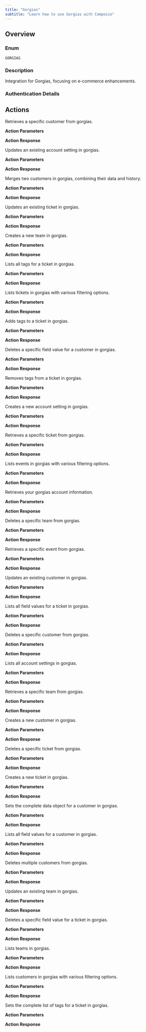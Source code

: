 ```yaml
---
title: "Gorgias"
subtitle: "Learn how to use Gorgias with Composio"
---
```



## Overview

### Enum
`GORGIAS`

### Description
Integration for Gorgias, focusing on e-commerce enhancements.

### Authentication Details

<Accordion title="OAUTH2">
<ParamField path="client_id" type="string" required={true}>
</ParamField>

<ParamField path="client_secret" type="string" required={true}>
</ParamField>

<ParamField path="oauth_redirect_uri" type="string" default="https://backend.composio.dev/api/v1/auth-apps/add">
</ParamField>

<ParamField path="scopes" type="string" default="openid email profile offline write:all">
</ParamField>

<ParamField path="subdomain" type="string" required={true}>
</ParamField>

</Accordion>


## Actions

<AccordionGroup>
<Accordion title="GORGIAS_GET_CUSTOMER">
Retrieves a specific customer from gorgias.

**Action Parameters**

<ParamField path="customer_id" type="integer" required={true}>
</ParamField>


**Action Response**

<ParamField path="data" type="object">
</ParamField>

<ParamField path="successful" type="boolean">
</ParamField>

<ParamField path="error" type="">
</ParamField>

</Accordion>

<Accordion title="GORGIAS_UPDATE_ACCOUNT_SETTING">
Updates an existing account setting in gorgias.

**Action Parameters**

<ParamField path="setting_id" type="integer" required={true}>
</ParamField>

<ParamField path="value" type="" required={true}>
</ParamField>

<ParamField path="description" type="string">
</ParamField>


**Action Response**

<ParamField path="data" type="object">
</ParamField>

<ParamField path="successful" type="boolean">
</ParamField>

<ParamField path="error" type="">
</ParamField>

</Accordion>

<Accordion title="GORGIAS_MERGE_CUSTOMERS">
Merges two customers in gorgias, combining their data and history.

**Action Parameters**

<ParamField path="source_customer_id" type="integer" required={true}>
</ParamField>

<ParamField path="target_customer_id" type="integer" required={true}>
</ParamField>


**Action Response**

<ParamField path="data" type="object">
</ParamField>

<ParamField path="successful" type="boolean">
</ParamField>

<ParamField path="error" type="">
</ParamField>

</Accordion>

<Accordion title="GORGIAS_UPDATE_TICKET">
Updates an existing ticket in gorgias.

**Action Parameters**

<ParamField path="ticket_id" type="integer" required={true}>
</ParamField>

<ParamField path="subject" type="string">
</ParamField>

<ParamField path="status" type="string">
</ParamField>

<ParamField path="priority" type="string">
</ParamField>

<ParamField path="language" type="string">
</ParamField>

<ParamField path="customer_id" type="integer">
</ParamField>

<ParamField path="assignee_user_id" type="integer">
</ParamField>

<ParamField path="assignee_team_id" type="integer">
</ParamField>

<ParamField path="external_id" type="string">
</ParamField>

<ParamField path="meta" type="object">
</ParamField>


**Action Response**

<ParamField path="data" type="object">
</ParamField>

<ParamField path="successful" type="boolean">
</ParamField>

<ParamField path="error" type="">
</ParamField>

</Accordion>

<Accordion title="GORGIAS_CREATE_TEAM">
Creates a new team in gorgias.

**Action Parameters**

<ParamField path="name" type="string" required={true}>
</ParamField>

<ParamField path="description" type="string">
</ParamField>

<ParamField path="decoration" type="object">
</ParamField>

<ParamField path="members" type="array">
</ParamField>


**Action Response**

<ParamField path="data" type="object">
</ParamField>

<ParamField path="successful" type="boolean">
</ParamField>

<ParamField path="error" type="">
</ParamField>

</Accordion>

<Accordion title="GORGIAS_LIST_TICKET_TAGS">
Lists all tags for a ticket in gorgias.

**Action Parameters**

<ParamField path="ticket_id" type="integer" required={true}>
</ParamField>


**Action Response**

<ParamField path="data" type="object">
</ParamField>

<ParamField path="successful" type="boolean">
</ParamField>

<ParamField path="error" type="">
</ParamField>

</Accordion>

<Accordion title="GORGIAS_LIST_TICKETS">
Lists tickets in gorgias with various filtering options.

**Action Parameters**

<ParamField path="limit" type="integer">
</ParamField>

<ParamField path="offset" type="integer">
</ParamField>

<ParamField path="order_by" type="string">
</ParamField>

<ParamField path="order_dir" type="string">
</ParamField>

<ParamField path="status" type="string">
</ParamField>

<ParamField path="priority" type="string">
</ParamField>

<ParamField path="channel" type="string">
</ParamField>

<ParamField path="customer_id" type="integer">
</ParamField>

<ParamField path="assignee_user_id" type="integer">
</ParamField>

<ParamField path="assignee_team_id" type="integer">
</ParamField>

<ParamField path="tag_id" type="integer">
</ParamField>

<ParamField path="language" type="string">
</ParamField>

<ParamField path="created_from" type="string">
</ParamField>

<ParamField path="created_to" type="string">
</ParamField>

<ParamField path="updated_from" type="string">
</ParamField>

<ParamField path="updated_to" type="string">
</ParamField>

<ParamField path="external_id" type="string">
</ParamField>


**Action Response**

<ParamField path="data" type="object">
</ParamField>

<ParamField path="successful" type="boolean">
</ParamField>

<ParamField path="error" type="">
</ParamField>

</Accordion>

<Accordion title="GORGIAS_ADD_TICKET_TAGS">
Adds tags to a ticket in gorgias.

**Action Parameters**

<ParamField path="ticket_id" type="integer" required={true}>
</ParamField>

<ParamField path="tag_ids" type="array" required={true}>
</ParamField>


**Action Response**

<ParamField path="data" type="object">
</ParamField>

<ParamField path="successful" type="boolean">
</ParamField>

<ParamField path="error" type="">
</ParamField>

</Accordion>

<Accordion title="GORGIAS_DELETE_CUSTOMER_FIELD_VALUE">
Deletes a specific field value for a customer in gorgias.

**Action Parameters**

<ParamField path="customer_id" type="integer" required={true}>
</ParamField>

<ParamField path="field_id" type="integer" required={true}>
</ParamField>


**Action Response**

<ParamField path="data" type="object">
</ParamField>

<ParamField path="successful" type="boolean">
</ParamField>

<ParamField path="error" type="">
</ParamField>

</Accordion>

<Accordion title="GORGIAS_REMOVE_TICKET_TAGS">
Removes tags from a ticket in gorgias.

**Action Parameters**

<ParamField path="ticket_id" type="integer" required={true}>
</ParamField>

<ParamField path="tag_ids" type="array" required={true}>
</ParamField>


**Action Response**

<ParamField path="data" type="object">
</ParamField>

<ParamField path="successful" type="boolean">
</ParamField>

<ParamField path="error" type="">
</ParamField>

</Accordion>

<Accordion title="GORGIAS_CREATE_ACCOUNT_SETTING">
Creates a new account setting in gorgias.

**Action Parameters**

<ParamField path="name" type="string" required={true}>
</ParamField>

<ParamField path="value" type="" required={true}>
</ParamField>

<ParamField path="description" type="string">
</ParamField>


**Action Response**

<ParamField path="data" type="object">
</ParamField>

<ParamField path="successful" type="boolean">
</ParamField>

<ParamField path="error" type="">
</ParamField>

</Accordion>

<Accordion title="GORGIAS_GET_TICKET">
Retrieves a specific ticket from gorgias.

**Action Parameters**

<ParamField path="ticket_id" type="integer" required={true}>
</ParamField>


**Action Response**

<ParamField path="data" type="object">
</ParamField>

<ParamField path="successful" type="boolean">
</ParamField>

<ParamField path="error" type="">
</ParamField>

</Accordion>

<Accordion title="GORGIAS_LIST_EVENTS">
Lists events in gorgias with various filtering options.

**Action Parameters**

<ParamField path="limit" type="integer">
</ParamField>

<ParamField path="offset" type="integer">
</ParamField>

<ParamField path="type" type="string">
</ParamField>

<ParamField path="object_type" type="string">
</ParamField>

<ParamField path="object_id" type="integer">
</ParamField>

<ParamField path="user_id" type="integer">
</ParamField>

<ParamField path="context" type="string">
</ParamField>

<ParamField path="created_from" type="string">
</ParamField>

<ParamField path="created_to" type="string">
</ParamField>


**Action Response**

<ParamField path="data" type="object">
</ParamField>

<ParamField path="successful" type="boolean">
</ParamField>

<ParamField path="error" type="">
</ParamField>

</Accordion>

<Accordion title="GORGIAS_GET_ACCOUNT">
Retrieves your gorgias account information.

**Action Parameters**



**Action Response**

<ParamField path="data" type="object">
</ParamField>

<ParamField path="successful" type="boolean">
</ParamField>

<ParamField path="error" type="">
</ParamField>

</Accordion>

<Accordion title="GORGIAS_DELETE_TEAM">
Deletes a specific team from gorgias.

**Action Parameters**

<ParamField path="team_id" type="integer" required={true}>
</ParamField>


**Action Response**

<ParamField path="data" type="object">
</ParamField>

<ParamField path="successful" type="boolean">
</ParamField>

<ParamField path="error" type="">
</ParamField>

</Accordion>

<Accordion title="GORGIAS_GET_EVENT">
Retrieves a specific event from gorgias.

**Action Parameters**

<ParamField path="event_id" type="integer" required={true}>
</ParamField>


**Action Response**

<ParamField path="data" type="object">
</ParamField>

<ParamField path="successful" type="boolean">
</ParamField>

<ParamField path="error" type="">
</ParamField>

</Accordion>

<Accordion title="GORGIAS_UPDATE_CUSTOMER">
Updates an existing customer in gorgias.

**Action Parameters**

<ParamField path="customer_id" type="integer" required={true}>
</ParamField>

<ParamField path="name" type="string">
</ParamField>

<ParamField path="email" type="string">
</ParamField>

<ParamField path="channels" type="array">
</ParamField>

<ParamField path="external_id" type="string">
</ParamField>

<ParamField path="address" type="object">
</ParamField>

<ParamField path="data" type="object">
</ParamField>


**Action Response**

<ParamField path="data" type="object">
</ParamField>

<ParamField path="successful" type="boolean">
</ParamField>

<ParamField path="error" type="">
</ParamField>

</Accordion>

<Accordion title="GORGIAS_LIST_TICKET_FIELD_VALUES">
Lists all field values for a ticket in gorgias.

**Action Parameters**

<ParamField path="ticket_id" type="integer" required={true}>
</ParamField>


**Action Response**

<ParamField path="data" type="object">
</ParamField>

<ParamField path="successful" type="boolean">
</ParamField>

<ParamField path="error" type="">
</ParamField>

</Accordion>

<Accordion title="GORGIAS_DELETE_CUSTOMER">
Deletes a specific customer from gorgias.

**Action Parameters**

<ParamField path="customer_id" type="integer" required={true}>
</ParamField>


**Action Response**

<ParamField path="data" type="object">
</ParamField>

<ParamField path="successful" type="boolean">
</ParamField>

<ParamField path="error" type="">
</ParamField>

</Accordion>

<Accordion title="GORGIAS_LIST_ACCOUNT_SETTINGS">
Lists all account settings in gorgias.

**Action Parameters**

<ParamField path="limit" type="integer">
</ParamField>

<ParamField path="offset" type="integer">
</ParamField>


**Action Response**

<ParamField path="data" type="object">
</ParamField>

<ParamField path="successful" type="boolean">
</ParamField>

<ParamField path="error" type="">
</ParamField>

</Accordion>

<Accordion title="GORGIAS_GET_TEAM">
Retrieves a specific team from gorgias.

**Action Parameters**

<ParamField path="team_id" type="integer" required={true}>
</ParamField>


**Action Response**

<ParamField path="data" type="object">
</ParamField>

<ParamField path="successful" type="boolean">
</ParamField>

<ParamField path="error" type="">
</ParamField>

</Accordion>

<Accordion title="GORGIAS_CREATE_CUSTOMER">
Creates a new customer in gorgias.

**Action Parameters**

<ParamField path="name" type="string" required={true}>
</ParamField>

<ParamField path="email" type="string">
</ParamField>

<ParamField path="channels" type="array">
</ParamField>

<ParamField path="external_id" type="string">
</ParamField>

<ParamField path="address" type="object">
</ParamField>

<ParamField path="data" type="object">
</ParamField>


**Action Response**

<ParamField path="data" type="object">
</ParamField>

<ParamField path="successful" type="boolean">
</ParamField>

<ParamField path="error" type="">
</ParamField>

</Accordion>

<Accordion title="GORGIAS_DELETE_TICKET">
Deletes a specific ticket from gorgias.

**Action Parameters**

<ParamField path="ticket_id" type="integer" required={true}>
</ParamField>


**Action Response**

<ParamField path="data" type="object">
</ParamField>

<ParamField path="successful" type="boolean">
</ParamField>

<ParamField path="error" type="">
</ParamField>

</Accordion>

<Accordion title="GORGIAS_CREATE_TICKET">
Creates a new ticket in gorgias.

**Action Parameters**

<ParamField path="customer_id" type="integer" required={true}>
</ParamField>

<ParamField path="subject" type="string">
</ParamField>

<ParamField path="channel" type="string">
</ParamField>

<ParamField path="via" type="string">
</ParamField>

<ParamField path="external_id" type="string">
</ParamField>

<ParamField path="language" type="string">
</ParamField>

<ParamField path="status" type="string">
</ParamField>

<ParamField path="priority" type="string">
</ParamField>

<ParamField path="assignee_user_id" type="integer">
</ParamField>

<ParamField path="assignee_team_id" type="integer">
</ParamField>

<ParamField path="tags" type="array">
</ParamField>

<ParamField path="meta" type="object">
</ParamField>

<ParamField path="messages" type="array">
</ParamField>


**Action Response**

<ParamField path="data" type="object">
</ParamField>

<ParamField path="successful" type="boolean">
</ParamField>

<ParamField path="error" type="">
</ParamField>

</Accordion>

<Accordion title="GORGIAS_SET_CUSTOMER_DATA">
Sets the complete data object for a customer in gorgias.

**Action Parameters**

<ParamField path="customer_id" type="integer" required={true}>
</ParamField>

<ParamField path="data" type="object" required={true}>
</ParamField>


**Action Response**

<ParamField path="data" type="object">
</ParamField>

<ParamField path="successful" type="boolean">
</ParamField>

<ParamField path="error" type="">
</ParamField>

</Accordion>

<Accordion title="GORGIAS_LIST_CUSTOMER_FIELD_VALUES">
Lists all field values for a customer in gorgias.

**Action Parameters**

<ParamField path="customer_id" type="integer" required={true}>
</ParamField>


**Action Response**

<ParamField path="data" type="object">
</ParamField>

<ParamField path="successful" type="boolean">
</ParamField>

<ParamField path="error" type="">
</ParamField>

</Accordion>

<Accordion title="GORGIAS_DELETE_CUSTOMERS">
Deletes multiple customers from gorgias.

**Action Parameters**

<ParamField path="customer_ids" type="array" required={true}>
</ParamField>


**Action Response**

<ParamField path="data" type="object">
</ParamField>

<ParamField path="successful" type="boolean">
</ParamField>

<ParamField path="error" type="">
</ParamField>

</Accordion>

<Accordion title="GORGIAS_UPDATE_TEAM">
Updates an existing team in gorgias.

**Action Parameters**

<ParamField path="team_id" type="integer" required={true}>
</ParamField>

<ParamField path="name" type="string">
</ParamField>

<ParamField path="description" type="string">
</ParamField>

<ParamField path="decoration" type="object">
</ParamField>

<ParamField path="members" type="array">
</ParamField>


**Action Response**

<ParamField path="data" type="object">
</ParamField>

<ParamField path="successful" type="boolean">
</ParamField>

<ParamField path="error" type="">
</ParamField>

</Accordion>

<Accordion title="GORGIAS_DELETE_TICKET_FIELD_VALUE">
Deletes a specific field value for a ticket in gorgias.

**Action Parameters**

<ParamField path="ticket_id" type="integer" required={true}>
</ParamField>

<ParamField path="field_id" type="integer" required={true}>
</ParamField>


**Action Response**

<ParamField path="data" type="object">
</ParamField>

<ParamField path="successful" type="boolean">
</ParamField>

<ParamField path="error" type="">
</ParamField>

</Accordion>

<Accordion title="GORGIAS_LIST_TEAMS">
Lists teams in gorgias.

**Action Parameters**



**Action Response**

<ParamField path="data" type="object">
</ParamField>

<ParamField path="successful" type="boolean">
</ParamField>

<ParamField path="error" type="">
</ParamField>

</Accordion>

<Accordion title="GORGIAS_LIST_CUSTOMERS">
Lists customers in gorgias with various filtering options.

**Action Parameters**

<ParamField path="limit" type="integer">
</ParamField>

<ParamField path="offset" type="integer">
</ParamField>

<ParamField path="order_by" type="string">
</ParamField>

<ParamField path="order_dir" type="string">
</ParamField>

<ParamField path="email" type="string">
</ParamField>

<ParamField path="name" type="string">
</ParamField>

<ParamField path="external_id" type="string">
</ParamField>

<ParamField path="created_from" type="string">
</ParamField>

<ParamField path="created_to" type="string">
</ParamField>


**Action Response**

<ParamField path="data" type="object">
</ParamField>

<ParamField path="successful" type="boolean">
</ParamField>

<ParamField path="error" type="">
</ParamField>

</Accordion>

<Accordion title="GORGIAS_SET_TICKET_TAGS">
Sets the complete list of tags for a ticket in gorgias.

**Action Parameters**

<ParamField path="ticket_id" type="integer" required={true}>
</ParamField>

<ParamField path="tag_ids" type="array" required={true}>
</ParamField>


**Action Response**

<ParamField path="data" type="object">
</ParamField>

<ParamField path="successful" type="boolean">
</ParamField>

<ParamField path="error" type="">
</ParamField>

</Accordion>

</AccordionGroup>
